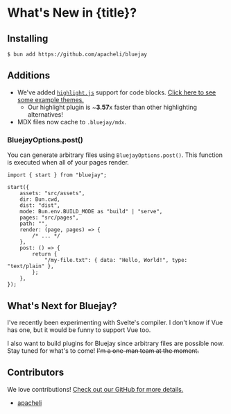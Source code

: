 
# What's New in {title}?

## Installing

```
$ bun add https://github.com/apacheli/bluejay
```

## Additions

- We've added [`highlight.js`](https://highlightjs.org/) support for code blocks. [Click here to see some example themes.](https://github.com/highlightjs/highlight.js/tree/main/src/styles)
    - Our highlight plugin is ~**3.57**x faster than other highlighting alternatives!
- MDX files now cache to `.bluejay/mdx`.

### BluejayOptions.post()

You can generate arbitrary files using `BluejayOptions.post()`. This function is executed when all of your pages render.

```tsx
import { start } from "bluejay";

start({
    assets: "src/assets",
    dir: Bun.cwd,
    dist: "dist",
    mode: Bun.env.BUILD_MODE as "build" | "serve",
    pages: "src/pages",
    path: "",
    render: (page, pages) => {
        /* ... */
    },
    post: () => {
        return {
            "/my-file.txt": { data: "Hello, World!", type: "text/plain" },
        };
    },
});
```

## What's Next for Bluejay?

I've recently been experimenting with Svelte's compiler. I don't know if Vue has one, but it would be funny to support Vue too.

I also want to build plugins for Bluejay since arbitrary files are possible now. Stay tuned for what's to come! ~~I'm a one-man team at the moment.~~

## Contributors

We love contributions! [Check out our GitHub for more details.](https://github.com/apacheli/bluejay)

- [apacheli](https://github.com/apacheli)
